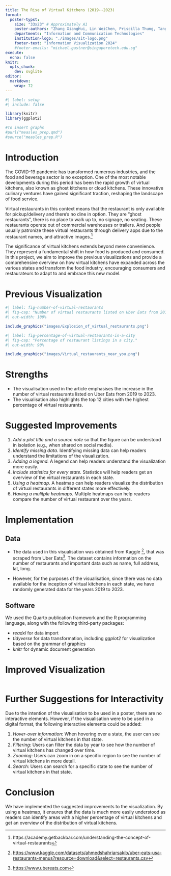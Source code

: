```yaml
---
title: The Rise of Virtual Kitchens (2019--2023)
format:
  poster-typst: 
    size: "33x23" # Approximately A1
    poster-authors: "Zhang XiangHui, Lin WeiChen, Priscilla Thung, Tang Guan You, Arshad Bin Mazlan, Wong Jing Yong Shawn"
    departments: "Information and Communication Technologies"
    institution-logo: "./images/sit-logo.png"
    footer-text: "Information Visualization 2024"
    #footer-emails: "michael.gastner@singaporetech.edu.sg"
execute:
  echo: false
knitr:
  opts_chunk:
    dev: svglite
editor: 
  markdown: 
    wrap: 72
---
```


```r
#| label: setup
#| include: false

library(knitr)
library(ggplot2)

#To insert graphs
#purl("measles_prep.qmd")
#source("measles_prep.R")
```

# Introduction

The COVID-19 pandemic has transformed numerous industries, and the food
and beverage sector is no exception. One of the most notable
developments during this period has been the rapid growth of virtual
kitchens, also known as ghost kitchens or cloud kitchens. These
innovative culinary ventures have gained significant traction, reshaping
the landscape of food service.

Virtual restaurants in this context means that the restaurant is only
available for pickup/delivery and there’s no dine in option. They are
“ghost restaurants”, there is no place to walk up to, no signage, no
seating. These restaurants operate out of commercial warehouses or
trailers. And people usually patronize these virtual restaurants through
delivery apps due to the restaurant names, and attractive images.[^1]

[^1]: https://academy.getbackbar.com/understanding-the-concept-of-virtual-restaurants

The significance of virtual kitchens extends beyond mere convenience.
They represent a fundamental shift in how food is produced and consumed.
In this project, we aim to improve the previous visualizations and
provide a comprehensive overview on how virtual kitchens have expanded
across the various states and transform the food industry, encouraging
consumers and restaurateurs to adapt to and embrace this new model.

# Previous Visualization

```r
#| label: fig-number-of-virtual-restaurants
#| fig-cap: "Number of virtual restaurants listed on Uber Eats from 2019 to 2023."
#| out-width: 100%

include_graphics("images/Explosion_of_virtual_restaurants.png")
```

```r
#| label: fig-percentage-of-virtual-restaurants-in-a-city
#| fig-cap: "Percentage of restaurant listings in a city."
#| out-width: 90%

include_graphics("images/Virtual_restaurants_near_you.png")
```

# Strengths

-   The visualisation used in the article emphasises the increase in the
    number of virtual restaurants listed on Uber Eats from 2019 to 2023.
-   The visualisation also highlights the top 12 cities with the highest
    percentage of virtual restaurants.

# Suggested Improvements

1.  *Add a plot title and a source note* so that the figure can be
    understood in isolation (e.g., when shared on social media).
2.  *Identify missing data.* Identifying missing data can help readers
    understand the limitations of the visualization.
3.  *Adding a legend.* A legend can help readers understand the
    visualization more easily.
4.  *Include statistics for every state.* Statistics will help readers
    get an overview of the virtual restaurants in each state.
5.  *Using a heatmap.* A heatmap can help readers visualize the
    distribution of virtual restaurants in different states more
    effectively.
6.  *Having a mulitple heatmaps.* Multiple heatmaps can help readers
    compare the number of virtual restaurant over the years.

# Implementation

## Data

-   The data used in this visualisation was obtained from Kaggle [^uber_eats_usa_data], that was scraped from Uber Eats[^uber_eats]. The dataset contains information on the number of restaurants and important data such as name, full address, lat, long.

- However, for the purposes of the visualisation, since there was no data available for the inception of virtual kitchens in each state, we have randomly generated data for the years 2019 to 2023.

[^uber_eats_usa_data]: <https://www.kaggle.com/datasets/ahmedshahriarsakib/uber-eats-usa-restaurants-menus?resource=download&select=restaurants.csv>
[^uber_eats]: <https://www.ubereats.com>

## Software

We used the Quarto publication framework and the R programming language,
along with the following third-party packages:

-   *readxl* for data import
-   *tidyverse* for data transformation, including *ggplot2* for
    visualization based on the grammar of graphics
-   *knitr* for dynamic document generation

```{=typst}
#v(2em)
```
# Improved Visualization

```r

```

# Further Suggestions for Interactivity

Due to the intention of the visualisation to be used in a poster, there are no interactive elements. However, if the visualisation were to be used in a digital format, the following interactive elements could be added:

1.  *Hover-over information*: When hovering over a state, the user can see the number of virtual kitchens in that state.
2.  *Filtering*: Users can filter the data by year to see how the number of virtual kitchens has changed over time.
3.  *Zooming*: Users can zoom in on a specific region to see the number of virtual kitchens in more detail.
4.  *Search*: Users can search for a specific state to see the number of virtual kitchens in that state.

# Conclusion

We have implemented the suggested improvements to the visualization. By
using a heatmap, it ensures that the data is much more easily understood
as readers can identify areas with a higher percentage of virtual
kitchens and get an overview of the distribution of virtual kitchens.
